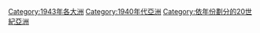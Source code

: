 {{Commonscat|1943 in Asia}}
{{Catmore}}
[[Category:1943年各大洲|Category:1943年各大洲]]
[[Category:1940年代亞洲|Category:1940年代亞洲]]
[[Category:依年份劃分的20世紀亞洲|Category:依年份劃分的20世紀亞洲]]